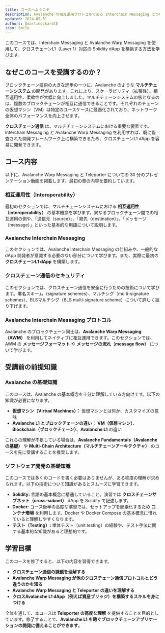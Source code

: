 ```yaml
---
title: コースへようこそ
description: Avalanche の相互運用プロトコルである Interchain Messaging について学びましょう。
updated: 2024-05-31
authors: [martineckardt]
icon: Smile
---
```


このコースでは、Interchain Messaging と Avalanche Warp Messaging を使用して、クロスチェーンL1（Layer 1）対応の Solidity dApp を構築する方法を学びます。

## なぜこのコースを受講するのか？

ブロックチェーン技術の大きな進歩の一つに、Avalanche のような **マルチチェーンシステム** の開発があります。これにより、スケーラビリティ（拡張性）、相互運用性、柔軟性が大幅に向上しました。マルチチェーンシステムの核となるのは、複数のブロックチェーンが相互に通信できることです。それぞれのチェーンの仮想マシン（VM）は特定のユースケースに最適化されており、ネットワーク全体のパフォーマンスを向上させます。

**クロスチェーン通信** は、マルチチェーンシステムにおける重要な要素です。Interchain Messaging と Avalanche Warp Messaging を利用すれば、既に監査された開発フレームワーク上に構築できるため、クロスチェーンL1 dApp を容易に開発できます。

## コース内容

以下に、Avalanche Warp Messaging と Teleporter についての 30 分のプレゼンテーション動画を掲載します。最初の章の内容を要約しています。

<YouTube id="N6F7D4Hb87c"/>

### **相互運用性（Interoperability）**

最初のセクションでは、マルチチェーンシステムにおける **相互運用性（interoperability）** の基本概念を学びます。異なるブロックチェーン間での相互運用の例や、「送信元（source）」、「宛先（destination）」、「メッセージ（message）」といった基本的な用語について説明します。

### **Avalanche Interchain Messaging**

このセクションでは、Avalanche Interchain Messaging の仕組みや、一般的な dApp 開発者が意識する必要のない部分について学びます。また、実際に最初の **クロスチェーンL1 dApp** を構築します。

### **クロスチェーン通信のセキュリティ**

このセクションでは、クロスチェーン通信を安全に行うための技術について学びます。署名スキーム（signature schemes）、マルチシグ（multi-signature schemes）、BLSマルチシグ（BLS multi-signature scheme）について詳しく掘り下げます。

### **Avalanche Interchain Messaging プロトコル**

Avalanche のブロックチェーン同士は、**Avalanche Warp Messaging（AWM）** を利用してネイティブに相互運用できます。このセクションでは、AWM の **メッセージフォーマット** や **メッセージの流れ（message flow）** について学びます。

## **受講前の前提知識**

### **Avalanche の基礎知識**

このコースは、Avalanche の基本概念を十分に理解している方向けです。以下の知識が必要になります。

- **仮想マシン（Virtual Machines）：** 仮想マシンとは何か、カスタマイズの意味
- **Avalanche L1 とブロックチェーンの違い：** **VM（仮想マシン）**、**Blockchain（ブロックチェーン）**、**Avalanche L1** の違い

これらの理解が不足している場合は、**Avalanche Fundamentals（Avalancheの基礎）** や **Multi-Chain Architecture（マルチチェーンアーキテクチャ）** のコースを先に受講することを推奨します。

### **ソフトウェア開発の基礎知識**

このコースでは多くのコードを書く必要はありませんが、ある程度の理解が求められます。以下の技術について知識があるとスムーズに学習できます。

- **Solidity:** 言語の基本概念に精通していること。演習では **クロスチェーンサブネット（cross-subnet）** dApp を Solidity で記述します。
- **Docker:** コース後半の高度な演習では、セットアップを簡素化するため **コンテナ環境** を利用します。Docker や Docker Compose の基本概念に慣れていると理解しやすくなります。
- **テスト（Testing）:** 単体テスト（unit testing）の経験や、テスト手法に関する基本的な知識があると理想的です。

## **学習目標**

このコースを修了すると、以下の内容を習得できます。

- **クロスチェーン通信の課題を理解する**
- **Avalanche Warp Messaging が他のクロスチェーン通信プロトコルとどう違うのかを知る**
- **Avalanche Warp Messaging と Teleporter の違いを理解する**
- **クロスAvalanche L1 dApp（例えば資産ブリッジ）を構築するスキルを身につける**

全体を通して、本コースは **Teleporter の高度な理解** を提供することを目的としています。修了することで、**Avalanche L1 を跨ぐブロックチェーンアプリケーションの開発に備えることができます**。

